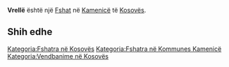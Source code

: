 {{Fshat në Kosovës
 | Emri                = Vrellë
| sqi_N_name = Vrellë
| sqi_N_FULL_NAME_RO = Vrellë
| sqi_N_FULL_NAME_ND_RO = Vrelle
| sqi_N_SORT_NAME_RG = VRELLE
| sqi_N_FULL_NAME_RG = Vrellë
| sqi_N_FULL_NAME_ND_RG = Vrelle
| sqi_V_name = Vrella
| sqi_V_FULL_NAME_RO = Vrella Tedeli
| sqi_V_FULL_NAME_ND_RO = Vrella Tedeli
| sqi_V_SORT_NAME_RG = VRELLA TEDELI
| sqi_V_FULL_NAME_RG = Vrella Tedeli
| sqi_V_FULL_NAME_ND_RG = Vrella Tedeli
| srp_N_name = Vrela
| srp_N_FULL_NAME_RO = Vrela
| srp_N_FULL_NAME_ND_RO = Vrela
| srp_N_SORT_NAME_RG = VRELA
| srp_N_FULL_NAME_RG = Vrela
| srp_N_FULL_NAME_ND_RG = Vrela
| srp_NS_name = Врела
| srp_NS_FULL_NAME_RO = Врела
| srp_NS_FULL_NAME_ND_RO = Врела
| srp_NS_SORT_NAME_RG = ВРЕЛА
| srp_NS_FULL_NAME_RG = Врела
| srp_NS_FULL_NAME_ND_RG = Врела
| std_V_name = Tedel
| std_V_FULL_NAME_RO = Tedel Vrelo
| std_V_FULL_NAME_ND_RO = Tedel Vrelo
| std_V_SORT_NAME_RG = TEDEL VRELO
| std_V_FULL_NAME_RG = Tedel Vrelo
| std_V_FULL_NAME_ND_RG = Tedel Vrelo

 | Emri (Rasa dhanore) = 
 | Figura              = 
 | Shteti              = Kosovo
 | Komuna              = Kamenicë
 | Kodi postar         = 
 | Sipërfaqja          = 

 | Popullsia           = 

 | Regj. i popullsisë  = 
 | Dend. e popullsisë  = 
 | Faqja zyrtare       = 
 <!--- Koordinatat ----> 
 | Gjerësia            = 42.770556
 | Gjatësia            = 20.404444
 | Lartësia            = 
}}
'''Vrellë''' është një [[Fshat]] në [[Kamenicë]] të [[Kosovës]].

<!-- == Gjeografia == -->
<!-- == Historia == -->
<!-- == Demografia == -->
== Shih edhe ==
{{Komuna Kamenicë}}
{{Kosovo-Administrata-Cung}}

[[Kategoria:Fshatra në Kosovës]]
[[Kategoria:Fshatra në Kommunes Kamenicë]]
[[Kategoria:Vendbanime në Kosovës]]